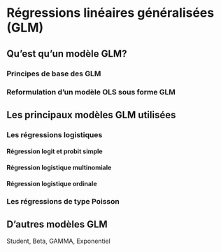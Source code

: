 # Régressions linéaires généralisées (GLM)

## Qu'est qu'un modèle GLM?

### Principes de base des GLM

### Reformulation d'un modèle OLS sous forme GLM

## Les principaux modèles GLM utilisées

### Les régressions logistiques

#### Régression logit et probit simple

#### Régression logistique multinomiale

#### Régression logistique ordinale

### Les régressions de type Poisson


## D'autres modèles GLM
Student, Beta, GAMMA, Exponentiel



